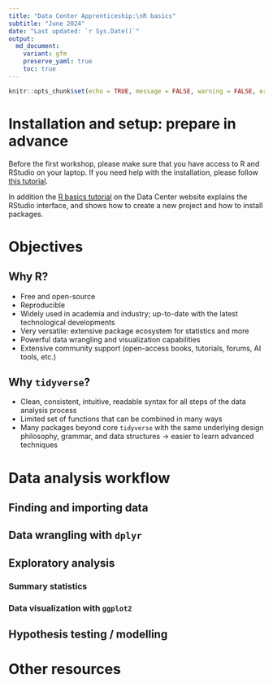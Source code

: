 ```yaml
---
title: "Data Center Apprenticeship:\nR basics"
subtitle: "June 2024" 
date: "Last updated: `r Sys.Date()`"
output:
  md_document:
    variant: gfm
    preserve_yaml: true
    toc: true
---
```


```r
knitr::opts_chunk$set(echo = TRUE, message = FALSE, warning = FALSE, error = FALSE)
```

# Installation and setup: prepare in advance

Before the first workshop, please make sure that you have access to R and RStudio on your laptop.
If you need help with the installation, please follow [this tutorial](../../tutorial/r_install).

In addition the [R basics tutorial](../../tutorial/r_basics) on the Data Center website explains the RStudio interface, and shows how to create a new project and how to install packages.

# Objectives

## Why R?

* Free and open-source
* Reproducible
* Widely used in academia and industry; up-to-date with the latest technological developments
* Very versatile: extensive package ecosystem for statistics and more
* Powerful data wrangling and visualization capabilities
* Extensive community support (open-access books, tutorials, forums, AI tools, etc.)

## Why `tidyverse`?

* Clean, consistent, intuitive, readable syntax for all steps of the data analysis process
* Limited set of functions that can be combined in many ways
* Many packages beyond core `tidyverse` with the same underlying design philosophy, grammar, and data structures $\to$ easier to learn advanced techniques

# Data analysis workflow

## Finding and importing data

## Data wrangling with `dplyr`

## Exploratory analysis

### Summary statistics

<!-- central tendencies, dispersion, correlation -->

### Data visualization with `ggplot2`

<!-- univariate, bivariate, densities -->

## Hypothesis testing / modelling

<!-- t-tests, simple regression, ANOVA, chi-square, correlation test  -->
<!-- multiple regression (+ extra specification), nonparametric tests, power and effect size, logistic regression, PCA, factor analysis, repeated measures ANOVA, mixed design ANOVA -->

# Other resources

<!-- ## Objects in R -->

<!-- One of the most basic types of objects in R is a vector.  -->
<!-- A vector is a collection of values of the same type, such as numbers, characters, or logicals (TRUE/FALSE).  -->
<!-- You can create a vector with the `c()` function, which stands for concatenate.  -->
<!-- If you assign a vector to an object with the assignment operator `<-`, your vector will be saved in your environment so you can work with it within your current R session. -->
<!-- Some examples of creating vectors are: -->

<!-- ```{r} -->
<!-- v1 <- c("A", "B", "C") -->
<!-- v2 <- 25 -->
<!-- v3 <- 1:10 -->
<!-- ``` -->


<!-- To subset or extract elements from a vector, you can use square brackets `[ ]` with an index. For example, `v1[1]` returns the first element of `v1`, `v3[2:5]` returns the 2nd to 5th elements of `v3`, and `v3[-c(2, 4, 6)]` returns all but the 2nd, 4th and 6th elements of `v3`. -->

<!-- ```{r} -->
<!-- v1[1] -->
<!-- v3[2:5] -->
<!-- v3[-c(2, 4, 6)] -->
<!-- ``` -->

<!-- A dataframe (or tibble in `tidyverse`) is a special type of object that combines vectors into a rectangular table.  -->
<!-- Each column of a dataframe is a vector, and each row is an observation.  -->
<!-- usually you would load data from an external source, but you can create a dataframe with the `data.frame()` and a tibble with the `tibble()` function. -->
<!-- You can also convert other data types such as matrices to tibbles with the `as_tibble()` function. -->
<!-- Both functions take vectors as their arguments. -->
<!-- Tibbles are preferred because they are more modern and have some convenient features that dataframes don't, but for the most part, differences are minor and for the most part it does not matter whether you work with tibbles or dataframes. -->

<!-- A simple example of creating a tibble is (make sure to load `tidyverse first`): -->

<!-- ```{r} -->
<!-- library(tidyverse) -->

<!-- # define vectors within the tibble() function -->
<!-- tibble( -->
<!--   name = c("Alice", "Bob", "Chris"), -->
<!--   height = c(165, 180, 175) -->
<!-- ) -->

<!-- # define the vectors first, then combine them into a tibble -->
<!-- name <- c("Alice", "Bob", "Chris") -->
<!-- height <- c(165, 180, 175) -->
<!-- tibble(name, height) -->
<!-- ``` -->

<!-- ## Functions in R -->

<!-- Functions are reusable pieces of code that perform a specific task.  -->
<!-- They take arguments as inputs and return one or more pieces of output.  -->
<!-- You will mostly work with functions loaded from various packages or from the base R distribution, and in some cases you may write your own functions to avoid repetition or improve the readability of your code. -->
<!-- We will cover writing your own functions later in the program. -->

<!-- As with vectors, the output of a function is saved to your environment only if you assign the result to an object. -->
<!-- For example, `sum(x)` will display the sum of the elements of the vector `x`, but `sum <- sum(x)` will save this result to an object. -->

<!-- ```{r} -->
<!-- x <- c(1, 5, 6, 2, 1, 8) -->

<!-- sum(x) -->
<!-- sum <- sum(x) -->
<!-- ``` -->

<!-- Some important functions on vectors are -->

<!-- ```{r} -->
<!-- mean(x) # return the mean; add the argument na.rm = TRUE if missing values should be excluded -->
<!-- length(x) # give the length of the vector (number of elements) -->
<!-- unique(x) # list the unique elements of the vector -->
<!-- ``` -->

<!-- To learn more about a function and its arguments, you can use the ? operator or the help() function, for example by typing `?sum` (or equivalently, `?sum()`). -->
<!-- It is good practice to request help files from your console and not you R script, since there is no need to save these queries for the future. -->

<!-- # Data wrangling in R -->

<!-- ## Importing data -->

<!-- In the following we will be working with a dataset on animal species diversity and weights. -->
<!-- You can load this data directly from [this link](https://raw.githubusercontent.com/ucrdatacenter/projects/main/apprenticeship/1_intro/surveys.csv) by pasting the URL as the argument of the `read_csv()` function (make sure you loaded `tidyverse` in your current R session). -->
<!-- Pay attention to the quotation marks around the URL so R treats the URL as a character string to parse, and not an object defined in the R environment. -->

<!-- ```{r} -->
<!-- surveys <- read_csv("https://raw.githubusercontent.com/ucrdatacenter/projects/main/apprenticeship/1_intro/surveys.csv") -->
<!-- ``` -->

<!-- After importing the data, the `surveys` object will show up in your Environment tab. -->
<!-- If you click on the object name, the full dataset will be displayed in your data viewer. -->
<!-- Looking at your console, you can see that clicking on the object name automatically runs the `View(surveys)` function. -->
<!-- If you would like to get an overview of what variables are in your data, you can use the summary function that gives you information about each variable: -->

<!-- ```{r} -->
<!-- summary(surveys) -->
<!-- ``` -->

<!-- ## Data wrangling -->

<!-- To learn the basics of data wrangling using the `tidyverse` (in particular, the `dplyer` package within tidyverse), we follow Section 4 of the Data Carpentry course "Data Analysis and Visualization in R for Ecologists". -->
<!-- It uses the species data we imported in the previous section. -->

<!-- The tutorial covers  -->

<!-- * how to select a subset of the variables in a dataframe; -->
<!-- * how to filter observations based on logical conditions (e.g. only keep observations from a particular area or removing missing values); -->
<!-- * how to create new variables or transform existing ones; -->
<!-- * how to analyze and summarize data within groups; -->
<!-- * how to convert data from wide to long format and vice versa; -->
<!-- * how to organize the data wrangling process into a tidy workflow using pipes (`%>%` or `|>`). -->

<!-- Please use [this link](https://datacarpentry.org/R-ecology-lesson/03-dplyr.html) to follow the relevant part of the tutorial. -->

<!-- A few notes on the contents of the tutorial: -->

<!-- * The Data Carpentry workshop uses the pipe from the `magrittr` package (`%>%`). Now there is also an alternative, the base pipe (`|>`). For the most part, they are equivalent. In the workshops we will primarily use the base pipe. You can change your default pipe setting in RStudio -> Tools -> Global options -> Code -> Use native pipe operator. -->
<!-- * The tutorial shows you how to filter out missing variables by combining the `filter()` and `is.na()` functions. An alternative is to use the `drop_na()` function, especially if you would like to drop missing values from multiple or all variables. An example is below, showing how many observations remain in each case using the `nrow()` function. Note the character vector of variable names when using the `all_of()` selection helper function. -->

<!-- ```{r} -->
<!-- # drop all observations where at least one variable is missing -->
<!-- surveys |>  -->
<!--   drop_na() |>  -->
<!--   nrow() -->

<!-- # drop all observations where at least one of the listed variables is missing -->
<!-- surveys |>  -->
<!--   drop_na(weight, hindfoot_length) |>  -->
<!--   nrow() -->
<!-- ``` -->
